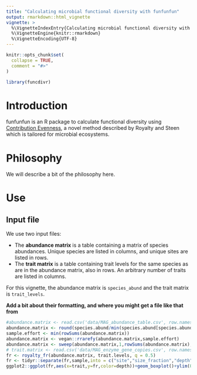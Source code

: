 ```yaml
---
title: "Calculating microbial functional diversity with funfunfun"
output: rmarkdown::html_vignette
vignette: >
  %\VignetteIndexEntry{Calculating microbial functional diversity with funfunfun}
  %\VignetteEngine{knitr::rmarkdown}
  %\VignetteEncoding{UTF-8}
---
```


```r
knitr::opts_chunk$set(
  collapse = TRUE,
  comment = "#>"
)
```

```r
library(funcdivr)
```

# Introduction

funfunfun is an R package to calculate functional diversity using [Contribution Evenness](https://www.biorxiv.org/content/10.1101/2020.04.22.054593v1), a novel method described by Royalty and Steen which is tailored for microbial ecosystems.

# Philosophy

We will describe a bit of the philosophy here.

# Use

## Input file

We use two input files:

* The **abundance matrix** is a table containing a matrix of species abundances. Unique species are listed in columns, and unique sites are listed in rows.
* The **trait matrix** is a table containing trait levels for the same species as are in the abundance matrix, also in rows. An arbitrary number of traits are listed in columns.

For this vignette, the abundance matrix is `species_abund` and the trait matrix is `trait_levels`.

**Add a bit about their formatting, and where you might get a file like that from**

```r
#abundance.matrix <- read.csv('data/MAG_abundance_table.csv', row.names = 1 ) 
abundance.matrix <- round(species.abund/min(species.abund[species.abund>0])) 
sample.effort <- min(rowSums(abundance.matrix))
abundance.matrix <- vegan::rrarefy(abundance.matrix,sample.effort)
abundance.matrix <- sweep(abundance.matrix,1,rowSums(abundance.matrix),'/')
# trait.matrix <- read.csv('data/MAG_enzyme_gene_copies.csv', row.names = 1 )
fr <- royalty_fr(abundance.matrix, trait.levels, q = 0.5)
fr <- tidyr::separate(fr,sample,into = c("site","size_fraction","depth"), sep = '_')
ggplot2::ggplot(fr,aes(x=trait,y=fr,color=depth))+geom_boxplot()+ylim(0,0.7)  
```

